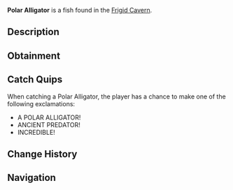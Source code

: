 {{FishInfobox
|image          = Polar Alligator.png
|rarity         = Legendary
|sea            = First Sea
|location       = [[Frigid Cavern]]
|sublocation    = 
|sources        = Fishing Rod
|radar_location = 
|prog_speed     = -25
|xp             = 1000
|weather        = 
|time           = Night
|season         = Winter
|bait           = Fish Head
|base_weight    = 150
|base_value     = 3000
|weight_range   = 70
|base_chance    = 3
|base_resil     = 20
}}
'''Polar Alligator''' is a {{Rarity|Legendary}} fish found in the [[Frigid Cavern]].

== Description ==
{{Description|A fearsome predator adapted to icy waters, with frost-covered scales and crystal-like teeth.|Bestiary Entry}}

== Obtainment ==
{{Description|Lurks in the largest chambers of the frozen cavern.|Bestiary Hint}}
{{Fish Availability|
Frigid Cavern
|top_rods      = 
Leviathan's Fang Rod\56451.18\146774;
Free Spirit Rod\47019.96\139544.69;
Trident Rod\45592.6\135308.6;
Ethereal Prism Rod\44337.45\91893.86;
Seraphic Rod\42866.98\92964.17;
Resourceful Rod\33860.57\71619.79;
Destiny Rod\35293.49\73094.59;
Lucky Rod\24411.05\65539.36;
No-Life Rod\42496.83\112878.71;
Tempest Rod\40922.2\93620.55;
Brick Built Rod\24484.25\66363.36;
Fungal Rod\27377\77898.6;
Rod Of The Forgotten Fang\39826.79\86336.23;
Challenger's Rod\38388.17\89049.99;
Rod Of The Depths\35502.24\77329.72;
Rod Of The Exalted One\35077.53\74643.42;
Zeus Rod\34153.18\78497.33;
Verdant Shear Rod\33252\77645.37;
Blazebringer Rod\32536.46\75147.04;
Depthseeker Rod\30772.29\73726.72;
Avalanche Rod\27555.55\65903.07;
Volcanic Rod\26628.3\62058.37;
Steady Rod\8643.37\24643.59
|recommended   = Trident Rod
}}

== Catch Quips ==
When catching a Polar Alligator, the player has a chance to make one of the following exclamations:
* A POLAR ALLIGATOR!
* ANCIENT PREDATOR!
* INCREDIBLE!

== Change History ==
{{Change History|{{subst:Current Version}}}}

== Navigation ==
{{Fish Navbox|Frigid Cavern}}